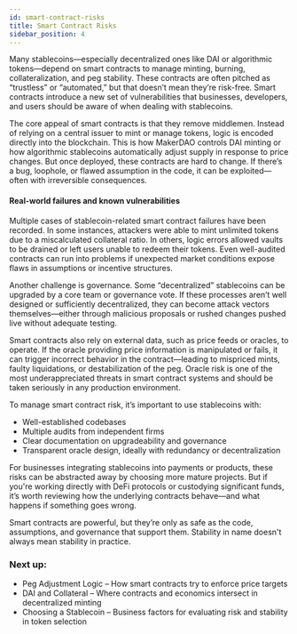 ```yaml
---
id: smart-contract-risks
title: Smart Contract Risks
sidebar_position: 4
---
```


Many stablecoins—especially decentralized ones like DAI or algorithmic tokens—depend on smart contracts to manage minting, burning, collateralization, and peg stability. These contracts are often pitched as “trustless” or “automated,” but that doesn’t mean they’re risk-free. Smart contracts introduce a new set of vulnerabilities that businesses, developers, and users should be aware of when dealing with stablecoins.

The core appeal of smart contracts is that they remove middlemen. Instead of relying on a central issuer to mint or manage tokens, logic is encoded directly into the blockchain. This is how MakerDAO controls DAI minting or how algorithmic stablecoins automatically adjust supply in response to price changes. But once deployed, these contracts are hard to change. If there’s a bug, loophole, or flawed assumption in the code, it can be exploited—often with irreversible consequences.

#### Real-world failures and known vulnerabilities
Multiple cases of stablecoin-related smart contract failures have been recorded. In some instances, attackers were able to mint unlimited tokens due to a miscalculated collateral ratio. In others, logic errors allowed vaults to be drained or left users unable to redeem their tokens. Even well-audited contracts can run into problems if unexpected market conditions expose flaws in assumptions or incentive structures.

Another challenge is governance. Some “decentralized” stablecoins can be upgraded by a core team or governance vote. If these processes aren’t well designed or sufficiently decentralized, they can become attack vectors themselves—either through malicious proposals or rushed changes pushed live without adequate testing.

Smart contracts also rely on external data, such as price feeds or oracles, to operate. If the oracle providing price information is manipulated or fails, it can trigger incorrect behavior in the contract—leading to mispriced mints, faulty liquidations, or destabilization of the peg. Oracle risk is one of the most underappreciated threats in smart contract systems and should be taken seriously in any production environment.

To manage smart contract risk, it’s important to use stablecoins with:

- Well-established codebases
- Multiple audits from independent firms
- Clear documentation on upgradeability and governance
- Transparent oracle design, ideally with redundancy or decentralization

For businesses integrating stablecoins into payments or products, these risks can be abstracted away by choosing more mature projects. But if you're working directly with DeFi protocols or custodying significant funds, it’s worth reviewing how the underlying contracts behave—and what happens if something goes wrong.

Smart contracts are powerful, but they’re only as safe as the code, assumptions, and governance that support them. Stability in name doesn't always mean stability in practice.

### Next up:

- Peg Adjustment Logic – How smart contracts try to enforce price targets
- DAI and Collateral – Where contracts and economics intersect in decentralized minting
- Choosing a Stablecoin – Business factors for evaluating risk and stability in token selection









